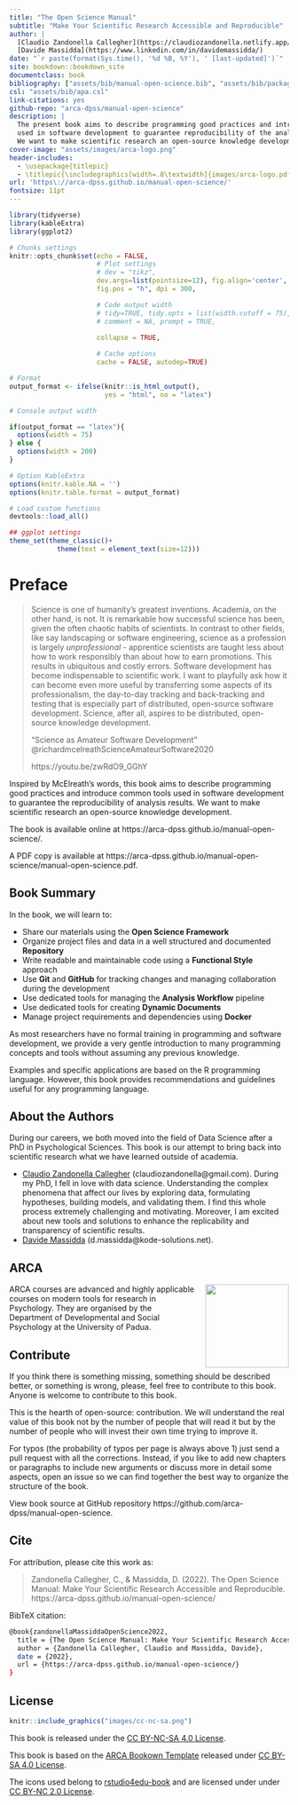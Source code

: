 ```yaml
--- 
title: "The Open Science Manual"
subtitle: "Make Your Scientific Research Accessible and Reproducible"
author: |
  [Claudio Zandonella Callegher](https://claudiozandonella.netlify.app/) and 
  [Davide Massidda](https://www.linkedin.com/in/davidemassidda/)
date: "`r paste(format(Sys.time(), '%d %B, %Y'), ' [last-updated]')`"
site: bookdown::bookdown_site
documentclass: book
bibliography: ["assets/bib/manual-open-science.bib", "assets/bib/packages.bib"]
csl: "assets/bib/apa.csl"
link-citations: yes
github-repo: "arca-dpss/manual-open-science"
description: |
  The present book aims to describe programming good practices and introduce common tools 
  used in software development to guarantee reproducibility of the analysis results. 
  We want to make scientific research an open-source knowledge development.
cover-image: "assets/images/arca-logo.png"
header-includes: 
  - \usepackage{titlepic}
  - \titlepic{\includegraphics[width=.8\textwidth]{images/arca-logo.pdf}}
url: 'https\://arca-dpss.github.io/manual-open-science/'
fontsize: 11pt
---
```

\mainmatter
\pagestyle{myfancy}

```r
library(tidyverse)
library(kableExtra)
library(ggplot2)

# Chunks settings
knitr::opts_chunk$set(echo = FALSE,
                      # Plot settings
                      # dev = "tikz",
                      dev.args=list(pointsize=12), fig.align='center',
                      fig.pos = "h", dpi = 300,

                      # Code output width
                      # tidy=TRUE, tidy.opts = list(width.cutoff = 75),
                      # comment = NA, prompt = TRUE,
                      
                      collapse = TRUE,

                      # Cache options
                      cache = FALSE, autodep=TRUE)

# Format
output_format <- ifelse(knitr::is_html_output(), 
                        yes = "html", no = "latex")

# Console output width

if(output_format == "latex"){
  options(width = 75)
} else {
  options(width = 200)
}

# Option KableExtra
options(knitr.kable.NA = '')
options(knitr.table.format = output_format)

# Load custom functions
devtools::load_all()

## ggplot settings
theme_set(theme_classic()+
            theme(text = element_text(size=12)))
```

# Preface {-}

> Science is one of humanity's greatest inventions. Academia, on the other hand, is not. It is remarkable how successful science has been, given the often chaotic habits of scientists. In contrast to other fields, like say landscaping or software engineering, science as a profession is largely *unprofessional* - apprentice scientists are taught less about how to work responsibly than about how to earn promotions. This results in ubiquitous and costly errors. Software development has become indispensable to scientific work. I want to playfully ask how it can become even more useful by transferring some aspects of its professionalism, the day-to-day tracking and back-tracking and testing that is especially part of distributed, open-source software development. Science, after all, aspires to be distributed, open-source knowledge development.
>
> "Science as Amateur Software Development" @richardmcelreathScienceAmateurSoftware2020  
>
> https://youtu.be/zwRdO9_GGhY

Inspired by McElreath's words, this book aims to describe programming good practices and introduce common tools used in software development to guarantee the reproducibility of analysis results. We want to make scientific research an open-source knowledge development.

The book is available online at https://arca-dpss.github.io/manual-open-science/.

A PDF copy is available at https://arca-dpss.github.io/manual-open-science/manual-open-science.pdf.

## Book Summary {-}

In the book, we will learn to:

- Share our materials using the **Open Science Framework**
- Organize project files and data in a well structured and documented **Repository**
- Write readable and maintainable code using a **Functional Style** approach
- Use **Git** and **GitHub** for tracking changes and managing collaboration during the development
- Use dedicated tools for managing the **Analysis Workflow** pipeline
- Use dedicated tools for creating **Dynamic Documents**
- Manage project requirements and dependencies using **Docker**

As most researchers have no formal training in programming and software development, we provide a very gentle introduction to many programming concepts and tools without assuming any previous knowledge.

Examples and specific applications are based on the R programming language. However, this book provides recommendations and guidelines useful for any programming language.

## About the Authors {-}

During our careers, we both moved into the field of Data Science after a PhD in Psychological Sciences. This book is our attempt to bring back into scientific research what we have learned outside of academia.

- [Claudio Zandonella Callegher](https://claudiozandonella.netlify.app/) (claudiozandonella@gmail.com). During my PhD, I fell in love with data science. Understanding the complex phenomena that affect our lives by exploring data, formulating hypotheses, building models, and validating them. I find this whole process extremely challenging and motivating. Moreover, I am excited about new tools and solutions to enhance the replicability and transparency of scientific results.
- [Davide Massidda](https://www.linkedin.com/in/davidemassidda/) (d.massidda@kode-solutions.net).

## ARCA {-}

<img style = "margin-left: 20px;" align="right" width="150" height="150" src="assets/images/arca-logo.png">

ARCA courses are advanced and highly applicable courses on modern tools for research in Psychology. They are organised by the Department of Developmental and Social Psychology at the University of Padua.

## Contribute {-}

If you think there is something missing, something should be described better, or something is wrong, please, feel free to contribute to this book. Anyone is welcome to contribute to this book.

This is the hearth of open-source: contribution. We will understand the real value of this book not by the number of people that will read it but by the number of people who will invest their own time trying to improve it.

For typos (the probability of typos per page is always above 1) just send a pull request with all the corrections. Instead, if you like to add new chapters or paragraphs to include new arguments or discuss more in detail some aspects, open an issue so we can find together the best way to organize the structure of the book.

View book source at GitHub repository https://github.com/arca-dpss/manual-open-science.

## Cite {-}

For attribution, please cite this work as:

> Zandonella Callegher, C., & Massidda, D. (2022). The Open Science Manual: Make Your Scientific Research Accessible and Reproducible. https://arca-dpss.github.io/manual-open-science/

BibTeX citation:

```bash
@book{zandonellaMassiddaOpenScience2022,
  title = {The Open Science Manual: Make Your Scientific Research Accessible and Reproducible},
  author = {Zandonella Callegher, Claudio and Massidda, Davide},
  date = {2022},
  url = {https://arca-dpss.github.io/manual-open-science/}
}
```

## License {-}

```r
knitr::include_graphics("images/cc-nc-sa.png")
```

This book is released under the [CC BY-NC-SA 4.0 License](https://creativecommons.org/licenses/by-nc-sa/4.0/).

This book is based on the [ARCA Bookown Template](https://github.com/arca-dpss/template-bookdown) released under [CC BY-SA 4.0 License](https://creativecommons.org/licenses/by-sa/4.0/).

The icons used belong to [rstudio4edu-book](https://rstudio4edu.github.io/rstudio4edu-book/) and are licensed under under [CC BY-NC 2.0 License](https://creativecommons.org/licenses/by-nc/2.0/).
